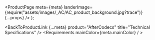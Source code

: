 
  <ProductPage
    meta={meta}
    landerImage={require("assets/images/_AC/AC_product_background.jpg?trace")}
    {...props}
  />
);

<BackToProductLink {...meta} product="AfterCodecs" title="Technical Specifications" />
<Requirements mainColor={meta.mainColor} / >